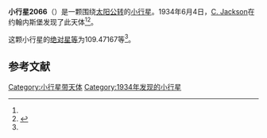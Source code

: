 {{Infobox planet
| bgcolour = #FFFFC0
| name = 2066 Palala
| symbol = 
| image = 
| caption = 
| discovery = yes
| discovery_ref = 
| discoverer = [[C._Jackson|C. Jackson]]
| discovery_site = [[约翰内斯堡|约翰内斯堡]] 
| discovered = 1934年6月4日
| designations = yes
| mp_name = 
| named_after = 
| alt_names = 1934 LB/ 1931 TZ / 1934 LH / 1952 DH2 / 1967 GC / 1974 CZ / 1975 NZ / 1975 QM
| mp_category = [[主带小行星|主带小行星]]
| orbit_ref = <ref name="a">[http://ssd.jpl.nasa.gov/sbdb.cgi?sstr=2066 2066 Palala] {{Wayback|url=http://ssd.jpl.nasa.gov/sbdb.cgi?sstr=2066 |date=20200820021000 }}，小行星數據庫瀏覽器（JPL Small-Body Database Browser）－[[美国国家航空航天局|美国国家航空航天局]]喷气推进实验室</ref>
| epoch = 2456400.5 (2013年4月18日更新)
| aphelion = {{convert|2.7019232|AU|km|3|abbr=on|lk=out}}
| perihelion = {{convert|2.0839866|AU|km|3|abbr=on}}
| semimajor = {{convert|2.3929549|AU|km|3|abbr=on}}
| eccentricity = 0.1291158
| period = 1352.073218 [[日|日]]<br />3.7[[儒略年|儒略年]]
| avg_speed = 
| inclination = 3.75344
| asc_node = 117.23223
| mean_anomaly = 
| arg_peri = 109.47167
| satellites = 
| physical_characteristics = yes
| dimensions = 
| mass = 
| density = 
| surface_grav = 
| escape_velocity = 
| sidereal_day = 
| axial_tilt = 
| pole_ecliptic_lat = 
| pole_ecliptic_lon = 
| albedo = 
| temperatures= 
| temp_name1 = 
| mean_temp_1 = 
| max_temp_1 = 
| temp_name2 = 
| max_temp_2 = 
| spectral_type = 
| abs_magnitude = 109.47167
}}

'''小行星2066'''（{{lang-en|2066 Palala}}）是一颗围绕[[太阳|太阳]][[公转|公转]]的[[小行星|小行星]]。1934年6月4日，[[C._Jackson|C. Jackson]]在约翰内斯堡发现了此天体<ref name="a" /><ref>{{cite news|title=小行星列表|url=http://cfa-www.harvard.edu/iau/lists/NumberedMPs.txt|accessdate=2013-07-08|newspaper=哈佛大学|archive-date=2008-05-17|archive-url=https://web.archive.org/web/20080517010638/http://cfa-www.harvard.edu/iau/lists/NumberedMPs.txt|dead-url=no}}</ref>。

这颗小行星的[[绝对星等|绝对星等]]为109.47167等<ref name="a" />。

==参考文献==
{{reflist}}
{{Minor Planet Number|[[小行星2065|小行星2065]]|[[小行星2067|小行星2067]]}}

{{小天体}}

[[Category:小行星带天体|Category:小行星带天体]]
[[Category:1934年发现的小行星|Category:1934年发现的小行星]]

{{asteroid-stub}}
